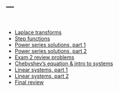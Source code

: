 ---
---

<br>

- [Laplace transforms](notes/LaplaceTransforms.pdf) 
- [Step functions](notes/step-functions.pdf) 
- [Power series solutions, part 1](notes/powerseries1.pdf) 
- [Power series solutions, part 2](notes/powerseries2.pdf) 
- [Exam 2 review problems](notes/exam2review.pdf) 
- [Chebyshev's equation & intro to systems](notes/chebyshev-systems.pdf) 
- [Linear systems, part 1](notes/linearsystems1.pdf) 
- [Linear systems, part 2](notes/linearsystems2.pdf) 
- [Final review](notes/finalreview.pdf) 
